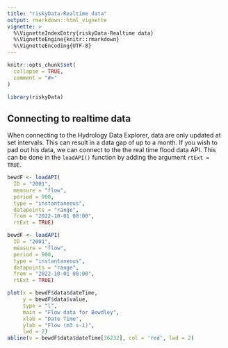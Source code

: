 ```yaml
---
title: "riskyData-Realtime data"
output: rmarkdown::html_vignette
vignette: >
  %\VignetteIndexEntry{riskyData-Realtime data}
  %\VignetteEngine{knitr::rmarkdown}
  %\VignetteEncoding{UTF-8}
---
```


```r
knitr::opts_chunk$set(
  collapse = TRUE,
  comment = "#>"
)
```

```r
library(riskyData)
```

## Connecting to realtime data

When connecting to the Hydrology Data Explorer, data are only updated at set intervals. This can result in a data gap of up to a month. If you wish to pad out his data, we can connect to the the real time flood data API. This can be done in the `loadAPI()` function by adding the argument `rtExt = TRUE`.

```r
bewdF <- loadAPI(
  ID = "2001",
  measure = "flow",
  period = 900,
  type = "instantaneous",
  datapoints = "range",
  from = "2022-10-01 00:00", 
  rtExt = TRUE)
```

```r
bewdF <- loadAPI(
  ID = "2001",
  measure = "flow",
  period = 900,
  type = "instantaneous",
  datapoints = "range",
  from = "2022-10-01 00:00", 
  rtExt = TRUE)
```


```r
plot(x = bewdF$data$dateTime, 
     y = bewdF$data$value, 
     type = "l", 
     main = "Flow data for Bewdley", 
     xlab = "Date Time", 
     ylab = "Flow (m3 s-1)", 
     lwd = 2)
abline(v = bewdF$data$dateTime[36232], col = 'red', lwd = 2)
```
